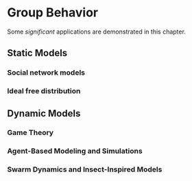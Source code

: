 # Group Behavior

Some _significant_ applications are demonstrated in this chapter.

## Static Models
### Social network models

### Ideal free distribution

## Dynamic Models
### Game Theory

### Agent-Based Modeling and Simulations

### Swarm Dynamics and Insect-Inspired Models

